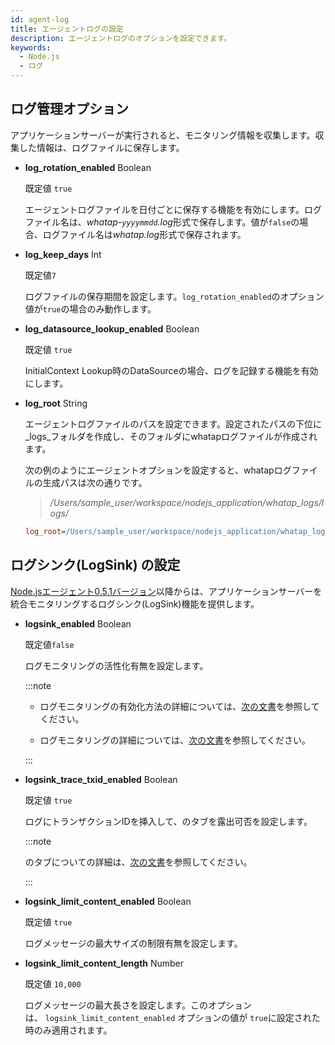 ```yaml
---
id: agent-log
title: エージェントログの設定
description: エージェントログのオプションを設定できます。
keywords:
  - Node.js
  - ログ
---
```


## ログ管理オプション

アプリケーションサーバーが実行されると、モニタリング情報を収集します。収集した情報は、ログファイルに保存します。

- **log_rotation_enabled** <span class='type'>Boolean</span>

  既定値 `true`

  エージェントログファイルを日付ごとに保存する機能を有効にします。ログファイル名は、*whatap-`yyyymmdd`.log*形式で保存します。値が`false`の場合、ログファイル名は*whatap.log*形式で保存されます。

- **log_keep_days** <span class='type'>Int</span>

  既定値`7`

  ログファイルの保存期間を設定します。`log_rotation_enabled`のオプション値が`true`の場合のみ動作します。

- **log_datasource_lookup_enabled** <span class='type'>Boolean</span>

  既定値 `true`

  InitialContext Lookup時のDataSourceの場合、ログを記録する機能を有効にします。

- **log_root** <span class='type'>String</span>

  エージェントログファイルのパスを設定できます。設定されたパスの下位に_logs_フォルダを作成し、そのフォルダにwhatapログファイルが作成されます。

  次の例のようにエージェントオプションを設定すると、whatapログファイルの生成パスは次の通りです。

  > <em>/Users/sample_user/workspace/nodejs_application/whatap_logs/logs/</em>

  ```ini title="whatap.conf"
  log_root=/Users/sample_user/workspace/nodejs_application/whatap_logs/
  ```

## ログシンク(LogSink) の設定

[Node.jsエージェント0.5.1バージョン](../release-notes/nodejs/nodejs-0_5_1)以降からは、アプリケーションサーバーを統合モニタリングするログシンク(LogSink)機能を提供します。

- **logsink_enabled** <span class='type'>Boolean</span>

  既定値`false`

  ログモニタリングの活性化有無を設定します。

  :::note

  - ログモニタリングの有効化方法の詳細については、[次の文書](../log/log-nodejs)を参照してください。

  - ログモニタリングの詳細については、[次の文書](../log/learn-main-menu)を参照してください。

  :::

- **logsink_trace_txid_enabled** <span class='type'>Boolean</span>

  既定値 `true`

  ログにトランザクションIDを挿入して、<Cmdname sid="TTL06209" className="uitext" />の<Cmdname sid="TTL06128" className="uitext" />タブを露出可否を設定します。

  :::note

  <Cmdname sid="TTL06209" className="uitext" />の<Cmdname sid="TTL06128" className="uitext" />タブについての詳細は、[次の文書](dashboard-hitmap-trace#anlaysis-trace-transaction-log)を参照してください。

  :::

- **logsink_limit_content_enabled** <span class='type'>Boolean</span>

  既定値 `true`

  ログメッセージの最大サイズの制限有無を設定します。

- **logsink_limit_content_length** <span class='type'>Number</span>

  既定値 `10,000`

  ログメッセージの最大長さを設定します。このオプションは、 `logsink_limit_content_enabled` オプションの値が `true`に設定された時のみ適用されます。
